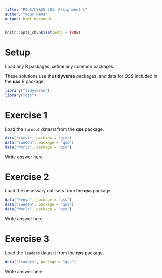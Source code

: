 ```yaml
---
title: "POLS/CS&SS 501: Assignment 1"
author: "Your Name"
output: html_document
---
```


<!-- knitr options -->
```r
knitr::opts_chunk$set(echo = TRUE)
```

# Setup

Load any R packages, define any common packages.

These solutions use the **tidyverse** packages, and data for *QSS* included in the
**qss** R package.
<!-- message=FALSE suppresses the verbose messages printed when some packages are loaded -->
```r
library("tidyverse")
library("qss")
```


# Exercise 1

Load the `turnout` dataset from the **qss** package.
```r
data("Kenya", package = "qss")
data("Sweden", package = "qss")
data("World", package = "qss")
```


Write answer here


# Exercise 2

Load the necessary datasets from the **qss** package.
```r
data("Kenya", package = "qss")
data("Sweden", package = "qss")
data("World", package = "qss")
```


Write answer here

# Exercise 3

Load the `leaders` dataset from the **qss** package.
```r
data("leaders", package = "qss")
```


Write answer here
